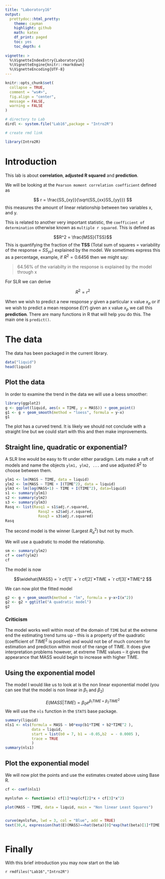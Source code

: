```yaml
---
title: "Laboratory16"
output: 
  prettydoc::html_pretty:
    theme: cayman
    highlight: github
    math: katex
    df_print: paged
    toc: yes
    toc_depth: 4
             
vignette: >
  %\VignetteIndexEntry{Laboratory16}
  %\VignetteEngine{knitr::rmarkdown}
  %\VignetteEncoding{UTF-8}
---
```


```r
knitr::opts_chunk$set(
  collapse = TRUE,
  comment = "ws#>",
  fig.align = "center",
  message = FALSE,
  warning = FALSE
)

# directory to Lab
dirdl <- system.file("Lab16",package = "Intro2R")

# create rmd link

library(Intro2R)


```


# Introduction

This lab is about **correlation**,  **adjusted R squared** and **prediction**.

We will be looking at the `Pearson moment correlation coefficient` defined as

$$ r = \frac{SS_{xy}}{\sqrt{SS_{xx}SS_{yy}}} $$
this measures the amount of linear relationship between two variables x, and y.

This is related to another very important statistic, the `coefficient of determination` otherwise known as `multiple r squared`. This is defined as 

$$R^2 = \frac{MSS}{TSS}$$
This is quantifying the fraction of the **TSS** (Total sum of squares = variability of the response = $SS_{yy}$) explained by the model.
We sometimes express this as a percentage, example, if $R^2=0.6456$ then we might say:

>
  64.56% of the variabilty in the response is explained by the model through x
  
  
  For SLR we can derive
  
  $$R^2 = r^2$$

When we wish to predict a new response $y$ given a particular x value $x_p$ or if we wish to predict a mean response $E(Y)$ given an x value $x_p$ we call this **prediction**. There are many functions in R that will help you do this. The main one is `predict()`.

# The data

The data has been packaged in the current library.

```r
data("liquid")
head(liquid)
```
## Plot the data

In order to examine the trend in the data we will use a loess smoother:

```r
library(ggplot2)
g <- ggplot(liquid, aes(x = TIME, y = MASS)) + geom_point()
g1 <- g + geom_smooth(method = "loess", formula = y~x)
g1
```


The plot has a curved trend. It is likely we should not conclude with a straight line but we could start with this and then make improvements.

## Straight line, quadratic or exponential?

A SLR line would be easy to fit under either paradigm. Lets make a raft of models and name the objects `ylm1, ylm2, ...`
and use adjusted $R^2$ to choose between them.

```r
ylm1 <- lm(MASS ~ TIME, data = liquid)
ylm2 <- lm(MASS ~ TIME + I(TIME^2), data = liquid)
ylm3 <- lm(log(MASS+1) ~ TIME + I(TIME^2), data=liquid)
s1 <- summary(ylm1)
s2 <- summary(ylm2)
s3 <- summary(ylm3)
Rasq <- list(Rasq1 = s1$adj.r.squared,
               Rasq2 = s2$adj.r.squared,
               Rasq3 = s3$adj.r.squared)
Rasq

```

The second model is the winner (Largest $R_a^2$) but not by much.

We will use a quadratic to model the relationship.

```r
sm <- summary(ylm2)
cf = coef(ylm2)
cf
```


The model is now 

$$\widehat{MASS} = `r cf[1]` + `r cf[2]`*TIME + `r cf[3]`*TIME^2 $$

We can now plot the fitted model

```r
g2 <- g + geom_smooth(method = "lm", formula = y~x+I(x^2))
g2 <- g2 + ggtitle("A quadratic model")
g2
```


### Criticism

The model works well within most of the domain of `TIME` but at the extreme end the estimating trend turns up  -- this is a property of the quadratic (coefficient of $TIME^2$ is positive) and would not be of much concern for estimation and prediction within most of the range of TIME. It does give interpretation problems however, at extreme TIME values -- it gives the appearance that MASS would begin to increase with higher TIME.

## Using the exponential model

The model I would like us to look at is the non linear exponential model (you can see that the model is non linear in $\beta_1$ and $\beta_2$)

$$E(MASS|TIME) = \beta_0 e^{\beta_1 TIME + \beta_2 TIME^2}$$
We will use the `nls` function in the `STATS` base package.

```r
summary(liquid)
nls1 <- nls(formula = MASS ~ b0*exp(b1*TIME + b2*TIME^2 ),
            data = liquid,
            start = list(b0 = 7, b1 = -0.05,b2  = - 0.0005 ),
            trace = TRUE
            )
summary(nls1)
```

## Plot the exponential model

We will now plot the points and use the estimates created above using Base R.

```r
cf <- coef(nls1)

mynlsfun <- function(x) cf[1]*exp(cf[2]*x + cf[3]*x^2)

plot(MASS ~ TIME, data = liquid, main = "Non linear Least Squares")


curve(mynlsfun, lwd = 3, col = "Blue", add = TRUE)
text(30,4, expression(hat(E)(MASS)==hat(beta)[0]*exp(hat(beta)[1]*TIME + hat(beta)[2]*TIME^2)))



```


# Finally 

With this brief introduction you may now start on the lab

`r rmdfiles("Lab16","Intro2R")`

